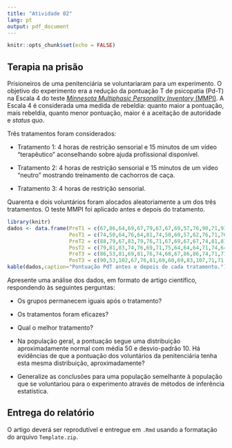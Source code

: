 ```yaml
---
title: "Atividade 02"
lang: pt
output: pdf_document
---
```


```r
knitr::opts_chunk$set(echo = FALSE)
```

## Terapia na prisão

Prisioneiros de uma penitenciária se voluntariaram para um experimento. O objetivo do experimento era a redução da pontuação T de psicopatia (Pd-T) na Escala 4 do teste [*Minnesota Multiphasic Personality Inventory* (MMPI)](https://en.wikipedia.org/wiki/Minnesota_Multiphasic_Personality_Inventory).
A Escala 4 é considerada uma medida de rebeldia: quanto maior a pontuação, mais rebeldia, quanto menor pontuação, maior é a aceitação de autoridade e *status quo*.

Três tratamentos foram considerados:

* Tratamento 1: 4 horas de restrição sensorial e 15 minutos de um vídeo "terapêutico" aconselhando sobre ajuda profissional disponível.

* Tratamento 2: 4 horas de restrição sensorial e 15 minutos de um vídeo "neutro" mostrando treinamento de cachorros de caça.

* Tratamento 3: 4 horas de restrição sensorial.

Quarenta e dois voluntários foram alocados aleatoriamente a um dos três tratamentos. O teste MMPI foi aplicado antes e depois do tratamento.


```r
library(knitr)
dados <- data.frame(PreT1 = c(67,86,64,69,67,79,67,67,69,57,76,90,71,93),
                    PosT1 = c(74,50,64,76,64,81,74,50,60,57,62,76,71,76),
                    PreT2 = c(88,79,67,83,79,76,71,67,69,67,67,74,81,81),
                    PosT2 = c(79,81,83,74,76,69,71,75,64,64,64,71,74,64),
                    PreT3 = c(86,53,81,69,81,76,74,60,67,86,86,74,71,71),
                    PosT3 = c(90,53,102,67,76,81,69,60,69,83,107,71,71,81))
kable(dados,caption="Pontuação PdT antes e depois de cada tratamento.")
```

Apresente uma análise dos dados, em formato de artigo científico, respondendo às seguintes perguntas:

* Os grupos permanecem iguais após o tratamento?

* Os tratamentos foram eficazes?

* Qual o melhor tratamento?

* Na população geral, a pontuação segue uma distribuição aproximadamente normal com média 50 e desvio-padrão 10. Há evidências de que a pontuação dos voluntários da penitenciária tenha esta mesma distribuição, aproximadamente?

* Generalize as conclusões para uma população semelhante à população que se voluntariou para o experimento através de métodos de inferência estatística.


## Entrega do relatório

O artigo deverá ser reprodutível e entregue em `.Rmd` usando a formatação do arquivo `Template.zip`. 
